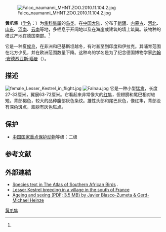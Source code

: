 {{speciesbox
| name = 黄爪隼
| status = LC
| status_system = iucn3.1 
| image = Lesser Kestrel from Fujeirah.jpg
| genus = Falco
| species = naumanni
| authority = (Fleischer)<ref name='id1582'>{{cite web| url =http://www.bioinfo.cn/db05/BjdwSpecies.php?action=view&id=1582| title =黄爪隼| work =《中国动物物种编目数据库》| publisher =中国科学院微生物研究所| author =中国科学院动物研究所| accessdate =2009-04-04| deadurl =yes| archiveurl =https://web.archive.org/web/20160305075509/http://www.bioinfo.cn/db05/BjdwSpecies.php?action=view&id=1582| archivedate =2016-03-05}}</ref>
| range_map = Falco naumanni distribution.png
| range_map_caption = Range of ''F. naumanni'' {{leftlegend|#FFFF00|繁殖區|outline=gray}}{{leftlegend|#32CD32|全年|outline=gray}}{{leftlegend|#0080FF|冬季|outline=gray}}
}}
[[File:Falco_naumanni_MHNT.ZOO.2010.11.104.2.jpg|thumb]]

'''黄爪隼'''（[[学名|学名]]：{{lang|la|''Falco naumanni''}}）为[[隼科|隼科]][[隼属|隼属]]的[[鸟类|鸟类]]。在[[中国大陆|中国大陆]]，分布于[[新疆|新疆]]、[[内蒙古|内蒙古]]、[[河北|河北]]、[[山东|山东]]、[[河南|河南]]、[[云南|云南]]等地，多栖息于开阔地以及在海崖或建筑的墙上筑巢。该物种的模式产地在德国南部。<ref name='id1582'/>

它是一种夏[[候鸟|候鸟]]，在非洲和巴基斯坦越冬，有时甚至到印度和伊拉克。其哺育范围在北方少见，并在欧洲范围数量下降。这种鸟的学名是为了纪念德国博物学家[[约翰·安德烈亚斯·瑙曼|约翰·安德烈亚斯·瑙曼]]（{{lang|en|Johann Andreas Naumann}}）。

==描述==
[[File:female_Lesser_Kestrel_in_flight.jpg|thumb]]
[[File:Falnau.jpg|thumb]]
它是一种小型[[猛禽|猛禽]]，长度27-33厘米，翼展63-72厘米。它看起来非常像大的[[红隼|红隼]]，但翅膀和尾巴相对较短。背部褐色，较大的品种腹部灰色条纹。雄性头部和尾巴灰色，像红隼，背部没有深色斑点，翅膀有灰色斑点。

== 保护 ==
* [[中國國家重點保護野生動物名錄|中国国家重点保护动物]]等级：二级

== 参考文献 ==
{{reflist}}

==外部連結==
{{commons|Falco naumanni}}
* [http://sabap2.adu.org.za/docs/sabap1/183.pdf Species text in The Atlas of Southern African Birds] {{Wayback|url=http://sabap2.adu.org.za/docs/sabap1/183.pdf |date=20150716172957 }}.
* [http://www.jerome-guillaumot.com/gallery/2233276 Lesser Kestrel breeding in a village in the south of France] {{Wayback|url=http://www.jerome-guillaumot.com/gallery/2233276 |date=20130603094408 }}
* [http://www.ibercajalav.net/img/130_LesserKestrelFnaumanni.pdf Ageing and sexing (PDF; 3.5 MB) by Javier Blasco-Zumeta & Gerd-Michael Heinze] {{Wayback|url=http://www.ibercajalav.net/img/130_LesserKestrelFnaumanni.pdf |date=20131112094401 }}
{{Taxonbar|from=Q229408}}

[[Category:隼属|黄爪隼]]


{{Falconiformes-stub}}